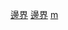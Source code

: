 {{Commonscat|International borders of Malaysia}}

[[Category:馬來西亞地理|邊界]]
[[Category:馬來西亞外交|邊界]]
[[Category:各國邊界|m]]